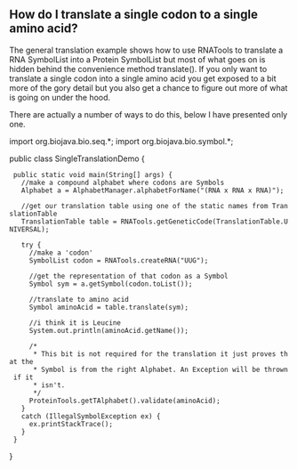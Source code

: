 == How do I translate a single codon to a single amino acid? ==

The general translation example shows how to use RNATools to translate a RNA SymbolList into a Protein SymbolList but most of what goes on is hidden behind the convenience method translate(). If you only want to translate a single codon into a single amino acid you get exposed to a bit more of the gory detail but you also get a chance to figure out more of what is going on under the hood.

There are actually a number of ways to do this, below I have presented only one.

<java>
import org.biojava.bio.seq.*;
import org.biojava.bio.symbol.*;

public class SingleTranslationDemo {
  public static void main(String[] args) {
    //make a compound alphabet where codons are Symbols
    Alphabet a = AlphabetManager.alphabetForName("(RNA x RNA x RNA)");

    //get our translation table using one of the static names from TranslationTable
    TranslationTable table = RNATools.getGeneticCode(TranslationTable.UNIVERSAL);

    try {
      //make a 'codon'
      SymbolList codon = RNATools.createRNA("UUG");


      //get the representation of that codon as a Symbol
      Symbol sym = a.getSymbol(codon.toList());

      //translate to amino acid
      Symbol aminoAcid = table.translate(sym);
      
      //i think it is Leucine
      System.out.println(aminoAcid.getName());

      /*
       * This bit is not required for the translation it just proves that the
       * Symbol is from the right Alphabet. An Exception will be thrown if it
       * isn't.
       */
      ProteinTools.getTAlphabet().validate(aminoAcid);
    }
    catch (IllegalSymbolException ex) {
      ex.printStackTrace();
    }
  }
}
</java>